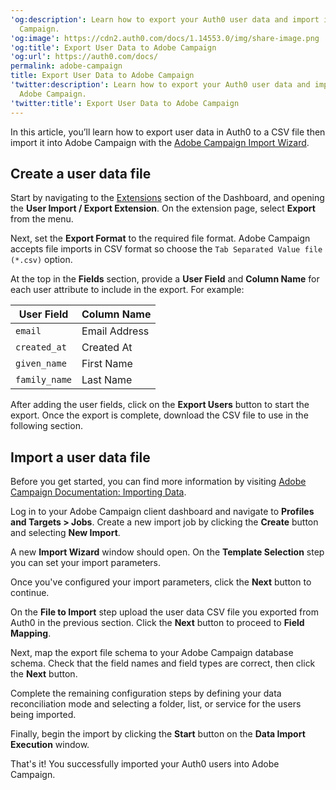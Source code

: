 ---
'og:description': Learn how to export your Auth0 user data and import it into Adobe
  Campaign.
'og:image': https://cdn2.auth0.com/docs/1.14553.0/img/share-image.png
'og:title': Export User Data to Adobe Campaign
'og:url': https://auth0.com/docs/
permalink: adobe-campaign
title: Export User Data to Adobe Campaign
'twitter:description': Learn how to export your Auth0 user data and import it into
  Adobe Campaign.
'twitter:title': Export User Data to Adobe Campaign
---
In this article, you’ll learn how to export user data in Auth0 to a CSV file then import it into Adobe Campaign with the [Adobe Campaign Import Wizard](https://docs.adobe.com/content/help/en/campaign-classic/using/getting-started/importing-and-exporting-data/importing-data.html).

## Create a user data file

Start by navigating to the [Extensions](https://manage.auth0.com/#/extensions) section of the Dashboard, and opening the **User Import / Export Extension**. On the extension page, select **Export** from the menu.

Next, set the **Export Format** to the required file format. Adobe Campaign accepts file imports in CSV format so choose the `Tab Separated Value file (*.csv)` option.

At the top in the **Fields** section, provide a **User Field** and **Column Name** for each user attribute to include in the export. For example:

<table class="table"><thead>
<tr>
<th>User Field</th>
<th>Column Name</th>
</tr>
</thead>
<tbody>
<tr>
<td><code>email</code></td>
<td>Email Address</td>
</tr>
<tr>
<td><code>created_at</code></td>
<td>Created At</td>
</tr>
<tr>
<td><code>given_name</code></td>
<td>First Name</td>
</tr>
<tr>
<td><code>family_name</code></td>
<td>Last Name</td>
</tr>
</tbody>
</table>

After adding the user fields, click on the **Export Users** button to start the export. Once the export is complete, download the CSV file to use in the following section.

## Import a user data file

Before you get started, you can find more information by visiting [Adobe Campaign Documentation: Importing Data](https://docs.adobe.com/content/help/en/campaign-classic/using/getting-started/importing-and-exporting-data/importing-data.html).

Log in to your Adobe Campaign client dashboard and navigate to **Profiles and Targets > Jobs**. Create a new import job by clicking the **Create** button and selecting **New Import**.

A new **Import Wizard** window should open. On the **Template Selection** step you can set your import parameters.

Once you've configured your import parameters, click the **Next** button to continue.

On the **File to Import** step upload the user data CSV file you exported from Auth0 in the previous section. Click the **Next** button to proceed to **Field Mapping**.

Next, map the export file schema to your Adobe Campaign database schema. Check that the field names and field types are correct, then click the **Next** button.

Complete the remaining configuration steps by defining your data reconciliation mode and selecting a folder, list, or service for the users being imported.

Finally, begin the import by clicking the **Start** button on the **Data Import Execution** window.

That's it! You successfully imported your Auth0 users into Adobe Campaign.